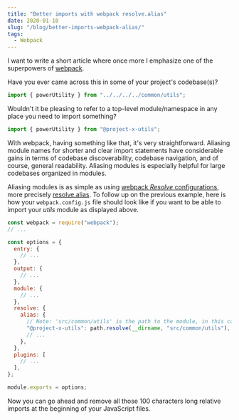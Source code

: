 ```yaml
---
title: "Better imports with webpack resolve.alias"
date: 2020-01-10
slug: "/blog/better-imports-webpack-alias/"
tags:
  - Webpack
---
```



<ScrollToTopButton />

I want to write a short article where once more I emphasize one of the superpowers of <a href="https://webpack.js.org/" target="_blank" title="bundle your scripts">webpack</a>.

Have you ever came across this in some of your project's codebase(s)?

```javascript
import { powerUtility } from "../../../../common/utils";
```

Wouldn't it be pleasing to refer to a top-level module/namespace in any place you need to import something?

```javascript
import { powerUtility } from "@project-x-utils";
```

With webpack, having something like that, it's very straightforward. Aliasing module names for shorter and clear import statements have considerable gains in terms of codebase discoverability, codebase navigation, and of course, general readability. Aliasing modules is especially helpful for large codebases organized in modules.

Aliasing modules is as simple as using <a href="https://webpack.js.org/configuration/resolve/" target="_blank" title="webpack options that change how modules are resolved">webpack _Resolve_ configurations</a>, more precisely <a href="https://webpack.js.org/configuration/resolve/#resolvealias" target="_blank" title="webpack aliases to import or require certain modules more easily">resolve.alias</a>. To follow up on the previous example, here is how your `webpack.config.js` file should look like if you want to be able to import your _utils_ module as displayed above.

```javascript
const webpack = require("webpack");
// ...

const options = {
  entry: {
    // ...
  },
  output: {
    // ...
  },
  module: {
    // ...
  },
  resolve: {
    alias: {
      // Note: 'src/common/utils' is the path to the module, in this case "utils"
      "@project-x-utils": path.resolve(__dirname, "src/common/utils"),
      // ...
    },
  },
  plugins: [
    // ...
  ],
};

module.exports = options;
```

Now you can go ahead and remove all those 100 characters long relative imports at the beginning of your JavaScript files.
